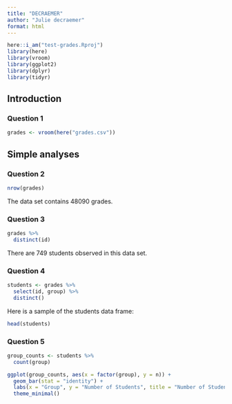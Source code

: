 ```yaml
---
title: "DECRAEMER"
author: "Julie decraemer"
format: html
---
```

```r
here::i_am("test-grades.Rproj")
library(here)
library(vroom)
library(ggplot2)
library(dplyr)
library(tidyr)
```
## Introduction
### Question 1
```r
grades <- vroom(here("grades.csv"))
```
## Simple analyses
### Question 2
```r
nrow(grades)
```
The data set contains 48090 grades.

### Question 3
```r
grades %>%
  distinct(id)
```
There are 749 students observed in this data set.

### Question 4
```r
students <- grades %>%
  select(id, group) %>%
  distinct()
```
Here is a sample of the students data frame:
```r
head(students)
```

### Question 5
```r
group_counts <- students %>%
  count(group)

ggplot(group_counts, aes(x = factor(group), y = n)) +
  geom_bar(stat = "identity") +
  labs(x = "Group", y = "Number of Students", title = "Number of Students per Group") +
  theme_minimal()
```

